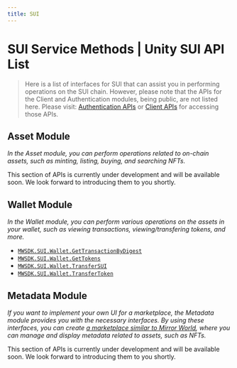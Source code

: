 ```yaml
---
title: SUI
---
```


# SUI Service Methods | Unity SUI API List

>Here is a list of interfaces for SUI that can assist you in performing operations on the SUI chain. However, please note that the APIs for the Client and Authentication modules, being public, are not listed here. Please visit: [Authentication APIs](https://mirrorworld.fun/docs/api-reference/unity/authentication) or [Client APIs](https://mirrorworld.fun/docs/api-reference/unity/client) for accessing those APIs.


## Asset Module
*In the Asset module, you can perform operations related to on-chain assets, such as minting, listing, buying, and searching NFTs.*

This section of APIs is currently under development and will be available soon. We look forward to introducing them to you shortly.

## Wallet Module
*In the Wallet module, you can perform various operations on the assets in your wallet, such as viewing transactions, viewing/transfering tokens, and more.*

- [`MWSDK.SUI.Wallet.GetTransactionByDigest`](/api-reference/unity/solana/wallet/GetTransactionByDigest)
- [`MWSDK.SUI.Wallet.GetTokens`](/api-reference/unity/solana/wallet/GetTokens)
- [`MWSDK.SUI.Wallet.TransferSUI`](/api-reference/unity/solana/wallet/TransferSUI)
- [`MWSDK.SUI.Wallet.TransferToken`](/api-reference/unity/solana/wallet/TransferToken)

## Metadata Module
*If you want to implement your own UI for a marketplace, the Metadata module provides you with the necessary interfaces. By using these interfaces, you can create [a marketplace similar to Mirror World](https://jump.mirrorworld.fun/), where you can manage and display metadata related to assets, such as NFTs.*

This section of APIs is currently under development and will be available soon. We look forward to introducing them to you shortly.